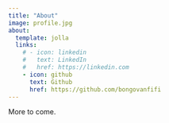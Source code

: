 ```yaml
---
title: "About"
image: profile.jpg
about:
  template: jolla
  links:
    # - icon: linkedin
    #   text: LinkedIn
    #   href: https://linkedin.com
    - icon: github
      text: Github
      href: https://github.com/bongovanfifi
---
```


More to come.
